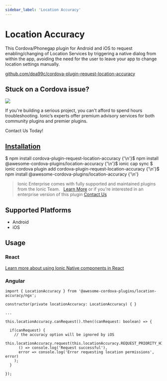 ```yaml
---
sidebar_label: 'Location Accuracy'
---
```



# Location Accuracy

This Cordova/Phonegap plugin for Android and iOS to request enabling/changing of Location Services by triggering a native dialog from within the app, avoiding the need for the user to leave your app to change location settings manually.

<p>
  <a href="https://github.com/dpa99c/cordova-plugin-request-location-accuracy" target="_blank" rel="noopener" className="git-link" >github.com/dpa99c/cordova-plugin-request-location-accuracy</a>
</p>

<h2>Stuck on a Cordova issue?</h2>
<DocsCard
  className="cordova-ee-card"
  header="Don't waste precious time on plugin issues."
  href="https://ionicframework.com/sales?product_of_interest=Ionic%20Native"
>
  <div>
    <img src="/docs/icons/native-cordova-bot.png" className="cordova-ee-img" />
    <p>If you're building a serious project, you can't afford to spend hours troubleshooting. Ionic’s experts offer premium advisory services for both community plugins and premier plugins.</p>
    <DocsButton className="native-ee-detail">Contact Us Today!</DocsButton>
  </div>
</DocsCard>

<h2 id="installation">
  <a href="#installation">Installation</a>
</h2>
<Tabs
  groupId="runtime"
  defaultValue="Capacitor"
  values={[
    { value: 'Capacitor', label: 'Capacitor' },
    { value: 'Cordova', label: 'Cordova' },
    { value: 'Enterprise', label: 'Enterprise' },
  ]}
>
  <TabItem value="Capacitor">
    <CodeBlock className="language-shell">
      $ npm install cordova-plugin-request-location-accuracy {'\n'}$ npm install
      @awesome-cordova-plugins/location-accuracy {'\n'}$ ionic cap sync
    </CodeBlock>
  </TabItem>
  <TabItem value="Cordova">
    <CodeBlock className="language-shell">
      $ ionic cordova plugin add cordova-plugin-request-location-accuracy {'\n'}$ npm install
      @awesome-cordova-plugins/location-accuracy {'\n'}
    </CodeBlock>
  </TabItem>
  <TabItem value="Enterprise">
    <blockquote>
      Ionic Enterprise comes with fully supported and maintained plugins from the Ionic Team. &nbsp;
      <a className="btn" href="https://ionic.io/docs/premier-plugins">Learn More</a> or if you're interested in an enterprise version of this plugin <a className="btn" href="https://ionicframework.com/sales?product_of_interest=Ionic%20Enterprise%20Engine">Contact Us</a>
    </blockquote>
  </TabItem>
</Tabs>

## Supported Platforms

- Android
- iOS

## Usage

### React

[Learn more about using Ionic Native components in React](../native-community.mdx#react)

### Angular

```tsx
import { LocationAccuracy } from '@awesome-cordova-plugins/location-accuracy/ngx';

constructor(private locationAccuracy: LocationAccuracy) { }

...

this.locationAccuracy.canRequest().then((canRequest: boolean) => {

  if(canRequest) {
    // the accuracy option will be ignored by iOS
    this.locationAccuracy.request(this.locationAccuracy.REQUEST_PRIORITY_HIGH_ACCURACY).then(
      () => console.log('Request successful'),
      error => console.log('Error requesting location permissions', error)
    );
  }

});

```

